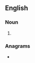 ==English==

===Noun===
{{head|en|noun form}}

# {{plural of|rower|lang=en}}

===Anagrams===
* {{anagrams|en|a=eorrsw|worser}}